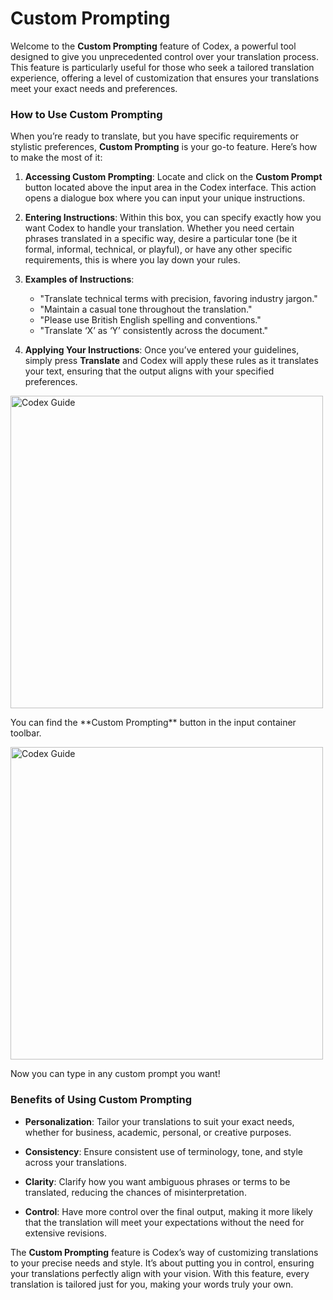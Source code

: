 # Custom Prompting

Welcome to the **Custom Prompting** feature of Codex, a powerful tool designed to give you unprecedented control over your translation process. This feature is particularly useful for those who seek a tailored translation experience, offering a level of customization that ensures your translations meet your exact needs and preferences.

### How to Use Custom Prompting

When you’re ready to translate, but you have specific requirements or stylistic preferences, **Custom Prompting** is your go-to feature. Here’s how to make the most of it:

1. **Accessing Custom Prompting**: Locate and click on the **Custom Prompt** button located above the input area in the Codex interface. This action opens a dialogue box where you can input your unique instructions.

1. **Entering Instructions**: Within this box, you can specify exactly how you want Codex to handle your translation. Whether you need certain phrases translated in a specific way, desire a particular tone (be it formal, informal, technical, or playful), or have any other specific requirements, this is where you lay down your rules.

1. **Examples of Instructions**:

    - "Translate technical terms with precision, favoring industry jargon."
    - "Maintain a casual tone throughout the translation."
    - "Please use British English spelling and conventions."
    - "Translate ‘X’ as ‘Y’ consistently across the document."

1. **Applying Your Instructions**: Once you’ve entered your guidelines, simply press **Translate** and Codex will apply these rules as it translates your text, ensuring that the output aligns with your specified preferences.

<div style={{ display: 'flex', flexDirection: 'column', alignItems: 'center', textAlign: 'center', marginTop: '30px' }}>
    <img src="../custom-prompting.png" alt="Codex Guide" width="500" style={{ borderRadius: '10px', marginBottom: '20px' }}/>
    <p style={{ fontStyle: 'italic' }}>You can find the **Custom Prompting** button in the input container toolbar.</p>
</div>

<div style={{ display: 'flex', flexDirection: 'column', alignItems: 'center', textAlign: 'center', marginTop: '30px' }}>
    <img src="../custom-prompting-open.png" alt="Codex Guide" width="500" style={{ borderRadius: '10px', marginBottom: '20px' }}/>
    <p style={{ fontStyle: 'italic' }}>Now you can type in any custom prompt you want!</p>
</div>

### Benefits of Using Custom Prompting

- **Personalization**: Tailor your translations to suit your exact needs, whether for business, academic, personal, or creative purposes.

- **Consistency**: Ensure consistent use of terminology, tone, and style across your translations.

- **Clarity**: Clarify how you want ambiguous phrases or terms to be translated, reducing the chances of misinterpretation.

- **Control**: Have more control over the final output, making it more likely that the translation will meet your expectations without the need for extensive revisions.

The **Custom Prompting** feature is Codex’s way of customizing translations to your precise needs and style. It’s about putting you in control, ensuring your translations perfectly align with your vision. With this feature, every translation is tailored just for you, making your words truly your own.